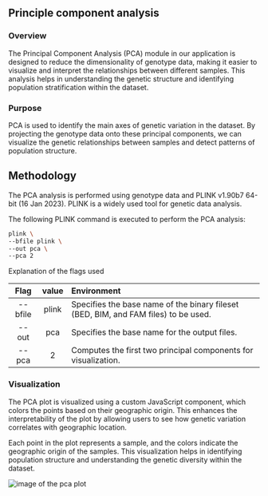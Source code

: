 ## Principle component analysis

### Overview

The Principal Component Analysis (PCA) module in our application is designed to reduce the dimensionality of genotype data, making it easier to visualize and interpret the relationships between different samples. This analysis helps in understanding the genetic structure and identifying population stratification within the dataset.

### Purpose

PCA is used to identify the main axes of genetic variation in the dataset. By projecting the genotype data onto these principal components, we can visualize the genetic relationships between samples and detect patterns of population structure.

## Methodology

The PCA analysis is performed using genotype data and PLINK v1.90b7 64-bit (16 Jan 2023). PLINK is a widely used tool for genetic data analysis.

The following PLINK command is executed to perform the PCA analysis:

```bash
plink \
--bfile plink \
--out pca \
--pca 2
```

Explanation of the flags used

| Flag    | value     | Environment     | 
| :----------------: | :------------:   | :------------   | 
| --bfile | plink | Specifies the base name of the binary fileset (BED, BIM, and FAM files) to be used. |
| --out | pca | Specifies the base name for the output files.|
| --pca | 2 | Computes the first two principal components for visualization.|


### Visualization
The PCA plot is visualized using a custom JavaScript component, which colors the points based on their geographic origin. This enhances the interpretability of the plot by allowing users to see how genetic variation correlates with geographic location.

Each point in the plot represents a sample, and the colors indicate the geographic origin of the samples. This visualization helps in identifying population structure and understanding the genetic diversity within the dataset.


<Image src="/pca.png" alt="image of the pca plot"/>
